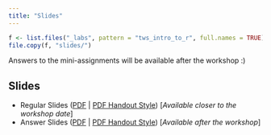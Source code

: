 ```yaml
---
title: "Slides"
---
```


```r
f <- list.files("_labs", pattern = "tws_intro_to_r", full.names = TRUE)
file.copy(f, "slides/")
```


Answers to the mini-assignments will be available after the workshop :)

## Slides

- Regular Slides ([PDF]() | [PDF Handout Style]()) [*Available closer to the workshop date*]
- Answer Slides ([PDF]() | [PDF Handout Style]()) [*Available after the workshop*]